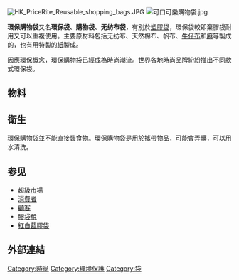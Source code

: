 {{unreferenced|time=2018-06-07T04:39:07+00:00}}
{{noteTA
|1=zh-hans:塑料; zh-hant:塑膠;
|2=zh-hans:塑料袋; zh-hant:塑膠袋;
}}
[[File:HK_PriceRite_Reusable_shopping_bags.JPG|thumb]]
[[File:可口可樂購物袋.jpg|thumb]]

'''環保購物袋'''又名'''環保袋'''、'''購物袋'''、'''无纺布袋'''，有別於[[塑膠袋|塑膠袋]]，環保袋較即棄膠袋耐用又可以重複使用。主要原材料包括无纺布、天然棉布、帆布、[[牛仔布|牛仔布]]和[[麻|麻]]等製成的，也有用特製的[[紙|紙]]製成。 

因應[[環保|環保]]概念，環保購物袋已經成為[[時尚|時尚]]潮流。世界各地時尚品牌紛紛推出不同款式環保袋。

==物料==

==衛生==
環保購物袋並不能直接裝食物。環保購物袋是用於攜帶物品，可能會弄髒，可以用水清洗。

== 参见 ==
* [[超級市場|超級市場]]
* [[消費者|消費者]]
* [[顧客|顧客]]
* [[膠袋稅|膠袋稅]]
* [[紅白藍膠袋|紅白藍膠袋]]

==外部連結==
{{commonscat|Reusable shopping bags}}

[[Category:時尚|Category:時尚]]
[[Category:環境保護|Category:環境保護]]
[[Category:袋|Category:袋]]
{{用品小作品}}